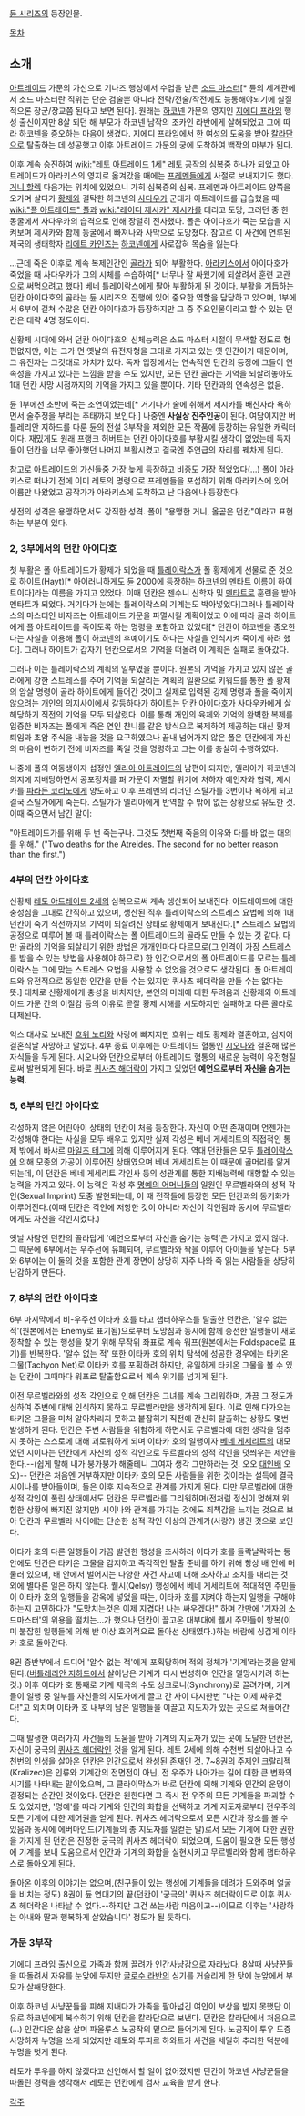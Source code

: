 [[듄 시리즈]]의 등장인물.

[[목차]]
== 소개 ==
[[아트레이드]] 가문의 가신으로 기나즈 행성에서 수업을 받은 [[소드 마스터]][* 듄의 세계관에서 소드 마스터란 직위는 단순 검술뿐 아니라 전략/전술/작전에도 능통해야되기에 실질적으론 장군/장교쯤 된다고 보면 된다]. 원래는 [[하코넨]] 가문의 영지인 [[지에디 프라임]] 행성 출신이지만 8살 되던 해 부모가 하코넨 남작의 조카인 라반에게 살해되었고 그에 따라 하코넨을 증오하는 마음이 생겼다. 지에디 프라임에서 한 여성의 도움을 받아 [[칼라단]]으로 탈출하는 데 성공했고 이후 아트레이드 가문의 궁에 도착하여 백작의 마부가 된다.

이후 계속 승진하여 [[wiki:"레토 아트레이드 1세" 레토 공작]]의 심복중 하나가 되었고 아트레이드가 아라키스의 영지로 옮겨갔을 때에는 [[프레멘]]들에게 사절로 보내지기도 했다. [[거니 할렉]] 다음가는 위치에 있었으니 가히 심복중의 심복. 프레멘과 아트레이드 양쪽을 오가며 살다가 [[황제]]와 결탁한 하코넨의 [[사다우카]] 군대가 아트레이드를 급습했을 때 [[wiki:"폴 아트레이드" 폴]]과 [[wiki:"레이디 제시카" 제시카]]를 데리고 도망, 그러던 중 한 동굴에서 사다우카의 습격으로 인해 장렬히 전사했다. 폴은 아이다호가 죽는 모습을 지켜보며 제시카와 함께 동굴에서 빠져나와 사막으로 도망쳤다. 참고로 이 사건에 연루된 제국의 생태학자 [[리에트 카인즈]]는 [[하코넨]]에게 사로잡혀 목숨을 잃는다.

...근데 죽은 이후로 계속 복제인간인 [[골라]]가 되어 부활한다. [[아라키스]]에서 아이다호가 죽었을 때 사다우카가 그의 시체를 수습하여[* 너무나 잘 싸웠기에 되살려서 훈련 교관으로 써먹으려고 했다] 베네 틀레이락스에게 팔아 부활하게 된 것이다. 부활을 거듭하는 던칸 아이다호의 골라는 듄 시리즈의 진행에 있어 중요한 역할을 담당하고 있으며, 1부에서 6부에 걸쳐 수많은 던칸 아이다호가 등장하지만 그 중 주요인물이라고 할 수 있는 던칸은 대략 4명 정도이다.

신황제 시대에 와서 던칸 아이다호의 신체능력은 소드 마스터 시절이 무색할 정도로 형편없지만, 이는 그가 먼 옛날의 유전자형을 그대로 가지고 있는 옛 인간이기 때문이며, 그 유전자는 그것대로 가치가 있다. 독자 입장에서는 연속적인 던칸의 등장에 그들이 연속성을 가지고 있다는 느낌을 받을 수도 있지만, 모든 던칸 골라는 기억을 되살려놓아도 1대 던칸 사망 시점까지의 기억을 가지고 있을 뿐이다. 기타 던칸과의 연속성은 없음.

듄 1부에선 초반에 죽는 조연이었는데[* 거기다가 술에 취해서 제시카를 배신자라 욕하면서 술주정을 부리는 추태까지 보인다.] 나중엔 '''사실상 진주인공'''이 된다. 여담이지만 버틀레리안 지하드를 다룬 듄의 전설 3부작을 제외한 모든 작품에 등장하는 유일한 캐릭터이다.  재밌게도 원래 프랭크 허버트는 던칸 아이다호를 부활시킬 생각이 없었는데 독자들이 던칸을 너무 좋아했던 나머지 부활시켰고 결국엔 주연급의 자리를 꿰차게 된다.

참고로 아트레이드의 가신들중 가장 늦게 등장하고 비중도 가장 적었었다(...)  폴이 아라키스로 떠나기 전에 이미 레토의 명령으로 프레멘들을 포섭하기 위해 아라키스에 있어 이름만 나왔었고 공작가가 아라키스에 도착하고 난 다음에나 등장한다.  

생전의 성격은 용맹하면서도 강직한 성격.  폴이 "용맹한 거니, 올곧은 던칸"이라고 표현하는 부분이 있다.

=== 2, 3부에서의 던칸 아이다호 ===
첫 부활은 폴 아트레이드가 황제가 되었을 때 [[틀레이락스]]가 폴 황제에게 선물로 준 것으로 하이트(Hayt)[* 아이러니하게도 듄 2000에 등장하는 하코넨의 멘타트 이름이 하이트이다]라는 이름을 가지고 있었다. 이때 던칸은 젠수니 신학자 및 [[멘타트]]로 훈련을 받아 멘타트가 되었다. 거기다가 눈에는 틀레이락스의 기계눈도 박아넣었다]그러나 틀레이락스의 마스터인 비자즈는 아트레이드 가문을 파멸시킬 계획이었고 이에 따라 골라 하이트에게 폴 아트레이드를 죽이도록 하는 명령을 포함하고 있었다[* 던칸이 하코넨을 증오한다는 사실을 이용해 폴이 하코넨의 후예이기도 하다는 사실을 인식시켜 죽이게 하려 했다]. 그러나 하이트가 갑자기 던칸으로서의 기억을 떠올려 이 계획은 실패로 돌아갔다.

그러나 이는 틀레이락스의 계획의 일부였을 뿐이다. 원본의 기억을 가지고 있지 않은 골라에게 강한 스트레스를 주어 기억을 되살리는 계획의 일환으로 키워드를 통한 폴 황제의 암살 명령이 골라 하이트에게 들어간 것이고 실제로 입력된 강제 명령과 폴을 죽이지 않으려는 개인의 의지사이에서 갈등하다가 하이트는 던칸 아이다호가 사다우카에게 살해당하기 직전의 기억을 모두 되살렸다. 이를 통해 개인의 육체와 기억의 완벽한 복제를 입증한 비자즈는 폴에게 죽은 연인 챤니를 같은 방식으로 복제하여 제공하는 대신 황제 퇴임과 초암 주식을 내놓을 것을 요구하였으나 끝내 넘어가지 않은 폴은 던칸에게 자신의 마음이 변하기 전에 비자즈를 죽일 것을 명령하고 그는 이를 충실히 수행하였다.

나중에 폴의 여동생이자 섭정인 [[엘리아 아트레이드]]의 남편이 되지만, 엘리아가 하코넨의 의지에 지배당하면서 공포정치를 펴 가문이 자멸할 위기에 처하자 예언자와 협력, 제시카를 [[파라든 코리노]]에게 양도하고 이후 프레멘의 리더인 스틸가를 3번이나 욕하게 되고 결국 스틸가에게 죽는다. 스틸가가 엘리아에게 반역할 수 밖에 없는 상황으로 유도한 것. 이때 죽으면서 남긴 말이:

"아트레이드가를 위해 두 번 죽는구나. 그것도 첫번째 죽음의 이유와 다를 바 없는 대의를 위해."
("Two deaths for the Atreides. The second for no better reason than the first.")

=== 4부의 던칸 아이다호 ===
신황제 [[레토 아트레이드 2세]]의 심복으로써 계속 생산되어 보내진다. 아트레이드에 대한 충성심을 그대로 간직하고 있으며, 생산된 직후 틀레이락스의 스트레스 요법에 의해 1대 던칸이 죽기 직전까지의 기억이 되살려진 상태로 황제에게 보내진다.[* 스트레스 요법의 공정으로 미루어 볼 때 틀레이락스는 폴 아트레이드의 골라도 만들 수 있는 것 같다. 다만 골라의 기억을 되살리기 위한 방법은 개개인마다 다르므로(그 인격이 가장 스트레스를 받을 수 있는 방법을 사용해야 하므로) 한 인간으로서의 폴 아트레이드를 모르는 틀레이락스는 그에 맞는 스트레스 요법을 사용할 수 없었을 것으로도 생각된다. 폴 아트레이드와 유전적으로 동일한 인간을 만들 수는 있지만 퀴사츠 헤더락을 만들 수는 없다는 뜻.] 대체로 신황제에게 충성을 바치지만, 본인의 미래에 대한 두려움과 신황제와 아트레이드 가문 간의 이질감 등의 이유로 곧잘 황제 시해를 시도하지만 실패하고 다른 골라로 대체된다.

익스 대사로 보내진 [[흐위 노리]]와 사랑에 빠지지만 흐위는 레토 황제와 결혼하고, 심지어 결혼식날 사망하고 말았다. 4부 종료 이후에는 아트레이드 혈통인 [[시오나]]와 결혼해 많은 자식들을 두게 된다. 시오나와 던칸으로부터 아트레이드 혈통의 새로운 능력이 유전형질로써 발현되게 된다. 바로 [[퀴사츠 해더락]]이 가지고 있었던 '''예언으로부터 자신을 숨기는 능력'''.

=== 5, 6부의 던칸 아이다호 ===
각성하지 않은 어린아이 상태의 던칸이 처음 등장한다. 자신이 어떤 존재이며 언젠가는 각성해야 한다는 사실을 모두 배우고 있지만 실제 각성은 베네 게세리트의 직접적인 통제 밖에서 바샤르 [[마일즈 테그]]에 의해 이루어지게 된다. 역대 던칸들은 모두 [[틀레이락스]]에 의해 모종의 가공이 이루어진 상태였으며 베네 게세리트는 이 때문에 골머리를 앓게 되는데, 이 던칸은 베네 게세리트 각인사 등의 성관계를 통한 지배능력에 대항할 수 있는 능력을 가지고 있다. 이 능력은 각성 후 [[명예의 어머니들]]의 일원인 무르벨라와의 성적 각인(Sexual Imprint) 도중 발현되는데, 이 때 전작들에 등장한 모든 던칸과의 동기화가 이루어진다.(이때 던칸은 각인에 저항한 것이 아니라 자신이 각인됨과 동시에 무르벨라에게도 자신을 각인시켰다.)

옛날 사람인 던칸의 골라답게 '예언으로부터 자신을 숨기는 능력'은 가지고 있지 않다. 그 때문에 6부에서는 우주선에 유폐되며, 무르벨라와 짝을 이루어 아이들을 낳는다. 5부와 6부에는 이 둘의 것을 포함한 관계 장면이 상당히 자주 나와 죽 읽는 사람들을 상당히 난감하게 만든다.

=== 7, 8부의 던칸 아이다호 ===
6부 마지막에서 비-우주선 이타카 호를 타고 챕터하우스를 탈출한 던칸은, '알수 없는 적'(원본에서는 Enemy로 표기됨)으로부터 도망침과 동시에 함께 승선한 일행들이 새로 정착할 수 있는 행성을 찾기 위해 무작위 좌표로 계속 워프(원본에서는 Foldspace로 표기)를 반복한다. '알수 없는 적' 또한 이타카 호의 위치 탐색에 성공한 경우에는 타키온 그물(Tachyon Net)로 이타카 호를 포획하려 하지만, 유일하게 타키온 그물을 볼 수 있는 던칸이 그때마다 워프로 탈출함으로서 계속 위기를 넘기게 된다.

이전 무르벨라와의 성적 각인으로 인해 던칸은 그녀를 계속 그리워하며, 가끔 그 정도가 심하여 주변에 대해 인식하지 못하고 무르벨라만을 생각하게 된다. 이로 인해 다가오는 타키온 그물을 미처 알아차리지 못하고 붙잡히기 직전에 간신히 탈출하는 상황도 몇번 발생하게 된다. 던칸은 주변 사람들을 위험하게 하면서도 무르벨라에 대한 생각을 멈추지 못하는 스스로에 대해 괴로워하게 되며 이타카 호의 일행이자 [[베네 게세리트]]의 대모였던 시이나는 던칸에게 자신의 성적 각인으로 무르벨라의 성적 각인을 덧씌우는 제안을 한다.--(쉽게 말해 내가 붕가붕가 해줄테니 그여자 생각 그만하라는 것. 오오 [[대인배]] 오오)-- 던칸은 처음엔 거부하지만 이타카 호의 모든 사람들을 위한 것이라는 설득에 결국 시이나를 받아들이며, 둘은 이후 지속적으로 관계를 가지게 된다. 다만 무르벨라에 대한 성적 각인이 풀린 상태에서도 던칸은 무르벨라를 그리워하며(전처럼 정신이 멍해져 위험한 상황에 빠지진 않지만) 시이나와 관계를 가지는 것에도 죄책감을 느끼는 것으로 보아 던칸과 무르벨라 사이에는 단순한 성적 각인 이상의 관계가(사랑?) 생긴 것으로 보인다.

이타카 호의 다른 일행들이 가끔 발견한 행성을 조사하러 이타카 호를 들락날락하는 동안에도 던칸은 타키온 그물을 감지하고 즉각적인 탈출 준비를 하기 위해 항상 배 안에 머물러 있으며, 배 안에서 벌어지는 다양한 사건 사고에 대해 조사하고 조치를 내리는 것 외에 별다른 일은 하지 않는다. 퀠시(Qelsy) 행성에서 베네 게세리트에 적대적인 주민들이 이타카 호의 일행들을 감옥에 넣었을 때는, 이타카 호를 지켜야 하는지 일행을 구해야 하는지 고민하다가 "도망치는것은 이제 지겹다! 나는 싸우겠다!" 하며 간만에 '기자의 소드마스터'의 위용을 떨치는...가 했으나 던칸이 끌고온 대부대에 퀠시 주민들이 항복(이미 붙잡힌 일행들에 의해 반 이상 호의적으로 돌아선 상태였다.)하는 바람에 싱겁게 이타카 호로 돌아간다.

8권 중반부에서 드디어 '알수 없는 적'에게 포획당하며 적의 정체가 '기계'라는것을 알게 된다.([[버틀레리안 지하드]]에서 살아남은 기계가 다시 번성하여 인간을 멸망시키려 하는 것.) 이후 이타카 호 통째로 기계 제국의 수도 싱크로니(Synchrony)로 끌려가며, 기계들이 일행 중 일부를 자신들의 지도자에게 끌고 간 사이 다시한번 "나는 이제 싸우겠다!"고 외치며 이타카 호 내부의 남은 일행들을 이끌고 지도자가 있는 곳으로 쳐들어간다.

그때 발생한 여러가지 사건들의 도움을 받아 기계의 지도자가 있는 곳에 도달한 던칸은, 자신이 궁극의 [[퀴사츠 헤더락]]인 것을 알게 된다. 레토 2세에 의해 수천번 되살아나고 수천번의 인생을 살아온 던칸은 인간으로서 완성된 존재인 것. 7~8권의 주제인 크랄리젝(Kralizec)은 인류와 기계간의 전면전이 아닌, 전 우주가 나아가는 길에 대한 큰 변화의 시기를 나타내는 말이었으며, 그 클라이막스가 바로 던칸에 의해 기계와 인간의 운명이 결정되는 순간인 것이었다. 던칸은 원한다면 그 즉시 전 우주의 모든 기계들을 파괴할 수도 있었지만, '명예'를 따라 기계와 인간의 화합을 선택하고 기계 지도자로부터 전우주의 모든 기계에 대한 제어권을 얻게 된다. 퀴사츠 헤더락으로서 모든 시간과 장소를 볼 수 있음과 동시에 에버마인드(기계들의 총 지도자를 일컫는 말)로서 모든 기계에 대한 권한을 가지게 된 던칸은 진정한 궁극의 퀴사츠 헤더락이 되었으며, 도움이 필요한 모든 행성에 기계를 보내 도움으로서 인간과 기계의 화합을 실현시키고 무르벨라와 함께 챕터하우스로 돌아오게 된다.

돌아온 이후의 이야기는 없으며,(친구들이 있는 행성에 기계들을 데려가 도와주며 얼굴을 비치는 정도) 8권이 듄 연대기의 끝(던칸이 '궁극의' 퀴사츠 헤더락이므로 이후 퀴사츠 헤더락은 나타날 수 없다.--하지만 그건 쓰는사람 마음이고--)이므로 이후는 '사랑하는 아내와 딸과 행복하게 살았습니다' 정도가 될 듯하다.

=== 가문 3부작 ===
[[기에디 프라임]] 출신으로 가족과 함께 끌려가 인간사냥감으로 자라났다.  8살때 사냥꾼들을 따돌려서 자유를 눈앞에 두지만 [[글로수 라반]]의 심기를 거슬리게 한 탓에 눈앞에서 부모가 살해당한다.

이후 하코넨 사냥꾼들을 피해 지내다가 가족을 팔아넘긴 여인이 보상을 받지 못했단 이유로 하코넨에게 복수하기 위해 던칸을 칼라단으로 보낸다.  던칸은 칼라단에서 처음으로(...) 인간다운 삶을 살며 파울루스 노공작의 밑으로 들어가게 된다.  노공작이 투우 도중 사망하자 누명을 쓰게 되었지만 레토와 투피르 하와트가 사건을 세밀히 추리한 덕분에 누명을 벗게 된다.

레토가 투우를 하지 않겠다고 선언해서 할 일이 없어졌지만 던칸이 하코넨 사냥꾼들을 따돌린 경력을 생각해서 레토는 던칸에게 검사 교육을 받게 한다.

[[각주]]
